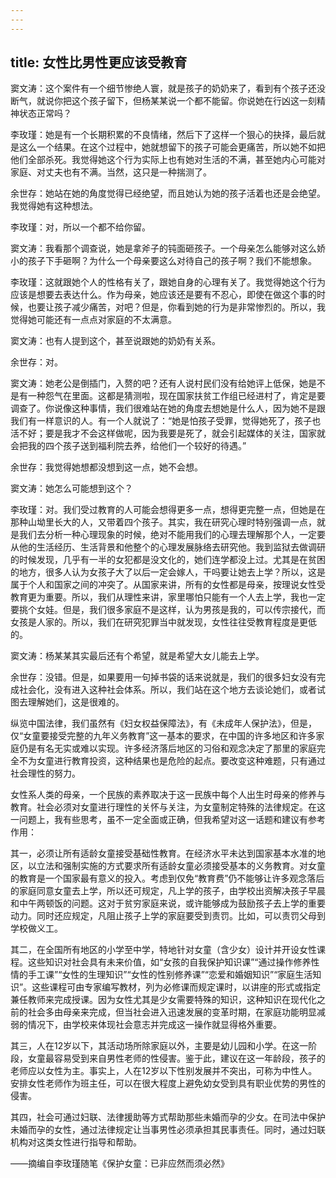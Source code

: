 ```yaml
---
---
---
```

title: 女性比男性更应该受教育
---




窦文涛：这个案件有一个细节惨绝人寰，就是孩子的奶奶来了，看到有个孩子还没断气，就说你把这个孩子留下，但杨某某说一个都不能留。你说她在行凶这一刻精神状态正常吗？

李玫瑾：她是有一个长期积累的不良情绪，然后下了这样一个狠心的抉择，最后就是这么一个结果。在这个过程中，她就想留下的孩子可能会更痛苦，所以她不如把他们全部杀死。我觉得她这个行为实际上也有她对生活的不满，甚至她内心可能对家庭、对丈夫也有不满。当然，这只是一种揣测了。

余世存：她站在她的角度觉得已经绝望，而且她认为她的孩子活着也还是会绝望。我觉得她有这种想法。

李玫瑾：对，所以一个都不给你留。

窦文涛：我看那个调查说，她是拿斧子的钝面砸孩子。一个母亲怎么能够对这么娇小的孩子下手砸啊？为什么一个母亲要这么对待自己的孩子啊？我们不能想象。

李玫瑾：这就跟她个人的性格有关了，跟她自身的心理有关了。我觉得她这个行为应该是想要去表达什么。作为母亲，她应该还是要有不忍心，即使在做这个事的时候，也要让孩子减少痛苦，对吧？但是，你看到她的行为是非常惨烈的。所以，我觉得她可能还有一点点对家庭的不太满意。

窦文涛：也有人提到这个，甚至说跟她的奶奶有关系。

余世存：对。

窦文涛：她老公是倒插门，入赘的吧？还有人说村民们没有给她评上低保，她是不是有一种怨气在里面。这都是猜测啦，现在国家扶贫工作组已经进村了，肯定是要调查了。你说像这种事情，我们很难站在她的角度去想她是什么人，因为她不是跟我们有一样意识的人。有一个人就说了：“她是怕孩子受罪，觉得她死了，孩子也活不好；要是我才不会这样做呢，因为我要是死了，就会引起媒体的关注，国家就会把我的四个孩子送到福利院去养，给他们一个较好的待遇。”

余世存：我觉得她想都没想到这一点，她不会想。

窦文涛：她怎么可能想到这个？

李玫瑾：对。我们受过教育的人可能会想得更多一点，想得更完整一点，但她是在那种山坳里长大的人，又带着四个孩子。其实，我在研究心理时特别强调一点，就是我们去分析一种心理现象的时候，绝对不能用我们的心理去理解那个人，一定要从他的生活经历、生活背景和他整个的心理发展脉络去研究他。我到监狱去做调研的时候发现，几乎有一半的女犯都是没文化的，她们连学都没上过。尤其是在贫困的地方，很多人认为女孩子大了以后一定会嫁人，干吗要让她去上学？所以，这是属于个人和国家之间的冲突了。从国家来讲，所有的女性都是母亲，按理说女性受教育更为重要。所以，我们从理性来讲，家里哪怕只能有一个人去上学，我也一定要挑个女娃。但是，我们很多家庭不是这样，认为男孩是我的，可以传宗接代，而女孩是人家的。所以，我们在研究犯罪当中就发现，女性往往受教育程度是更低的。

窦文涛：杨某某其实最后还有个希望，就是希望大女儿能去上学。

余世存：没错。但是，如果要用一句掉书袋的话来说就是，我们的很多妇女没有完成社会化，没有进入这种社会体系。所以，我们站在这个地方去谈论她们，或者试图去理解她们，这是很难的。

纵览中国法律，我们虽然有《妇女权益保障法》，有《未成年人保护法》，但是，仅“女童要接受完整的九年义务教育”这一基本的要求，在中国的许多地区和许多家庭仍是有名无实或难以实现。许多经济落后地区的习俗和观念决定了那里的家庭完全不为女童进行教育投资，这种结果也是危险的起点。要改变这种难题，只有通过社会理性的努力。

女性系人类的母亲，一个民族的素养取决于这一民族中每个人出生时母亲的修养与教育。社会必须对女童进行理性的关怀与关注，为女童制定特殊的法律规定。在这一问题上，我有些思考，虽不一定全面或正确，但我希望对这一话题和建议有参考作用：

其一，必须让所有适龄女童接受基础性教育。在经济水平未达到国家基本水准的地区，以立法和强制实施的方式要求所有适龄女童必须接受基本的义务教育。对女童的教育是一个国家最有意义的投入。考虑到仅免“教育费”仍不能够让许多观念落后的家庭同意女童去上学，所以还可规定，凡上学的孩子，由学校出资解决孩子早晨和中午两顿饭的问题。这对于贫穷家庭来说，或许能够成为鼓励孩子去上学的重要动力。同时还应规定，凡阻止孩子上学的家庭要受到责罚。比如，可以责罚父母到学校做义工。

其二，在全国所有地区的小学至中学，特地针对女童（含少女）设计并开设女性课程。这些知识对社会具有未来价值，如“女孩的自我保护知识课”“通过操作修养性情的手工课”“女性的生理知识”“女性的性别修养课”“恋爱和婚姻知识”“家庭生活知识”。这些课程可由专家编写教材，列为必修课而规定课时，以讲座的形式或指定兼任教师来完成授课。因为女性尤其是少女需要特殊的知识，这种知识在现代化之前的社会多由母亲来完成，但当社会进入迅速发展的变革时期，在家庭功能明显减弱的情况下，由学校来体现社会意志并完成这一操作就显得格外重要。

其三，人在12岁以下，其活动场所除家庭以外，主要是幼儿园和小学。在这一阶段，女童最容易受到来自男性老师的性侵害。鉴于此，建议在这一年龄段，孩子的老师应以女性为主。事实上，人在12岁以下性别发展并不突出，可称为中性人。安排女性老师作为班主任，可以在很大程度上避免幼女受到具有职业优势的男性的侵害。

其四，社会可通过妇联、法律援助等方式帮助那些未婚而孕的少女。在司法中保护未婚而孕的女性，通过法律规定让当事男性必须承担其民事责任。同时，通过妇联机构对这类女性进行指导和帮助。

——摘编自李玫瑾随笔《保护女童：已非应然而须必然》